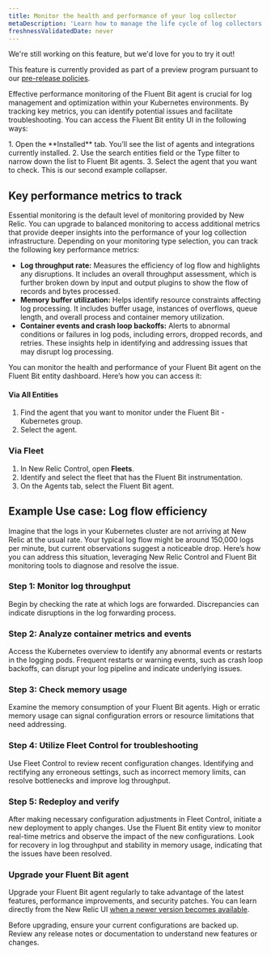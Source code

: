 ```yaml
---
title: Monitor the health and performance of your log collector
metaDescription: 'Learn how to manage the life cycle of log collectors in New Relic.'
freshnessValidatedDate: never
---
```


<Callout title="preview">
  We're still working on this feature, but we'd love for you to try it out!

  This feature is currently provided as part of a preview program pursuant to our [pre-release policies](/docs/licenses/license-information/referenced-policies/new-relic-pre-release-policy).
</Callout>

Effective performance monitoring of the Fluent Bit agent is crucial for log management and optimization within your Kubernetes environments. By tracking key metrics, you can identify potential issues and facilitate troubleshooting. You can access the Fluent Bit entity UI in the following ways:

<CollapserGroup>
<Collapser id="via-integration-and-agents" title="Via Integrations & Agents">
 1. Open the **Installed** tab. You’ll see the list of agents and integrations currently installed.
 2. Use the search entities field or the Type filter to narrow down the list to Fluent Bit agents.
 3. Select the agent that you want to check.
</Collapser>
<Collapser id="collapser-2" title="Collapser 2">
 This is our second example collapser.
</Collapser>
</CollapserGroup>

## Key performance metrics to track
Essential monitoring is the default level of monitoring provided by New Relic. You can upgrade to balanced monitoring to access additional metrics that provide deeper insights into the performance of your log collection infrastructure. Depending on your monitoring type selection, you can track the following key performance metrics:



- **Log throughput rate:** Measures the efficiency of log flow and highlights any disruptions. It includes an overall throughput assessment, which is further broken down by input and output plugins to show the flow of records and bytes processed.
- **Memory buffer utilization:** Helps identify resource constraints affecting log processing. It includes buffer usage, instances of overflows, queue length, and overall process and container memory utilization.
- **Container events and crash loop backoffs:** Alerts to abnormal conditions or failures in log pods, including errors, dropped records, and retries. These insights help in identifying and addressing issues that may disrupt log processing.

You can monitor the health and performance of your Fluent Bit agent on the Fluent Bit entity dashboard. Here’s how you can access it:

#### 


#### Via All Entities
1. Find the agent that you want to monitor under the Fluent Bit - Kubernetes group.
2. Select the agent.

### Via Fleet
1. In New Relic Control, open **Fleets**.
2. Identify and select the fleet that has the Fluent Bit instrumentation.
3. On the Agents tab, select the Fluent Bit agent.

## Example Use case: Log flow efficiency
Imagine that the logs in your Kubernetes cluster are not arriving at New Relic at the usual rate. Your typical log flow might be around 150,000 logs per minute, but current observations suggest a noticeable drop. Here’s how you can address this situation, leveraging New Relic Control and Fluent Bit monitoring tools to diagnose and resolve the issue.

### Step 1: Monitor log throughput
Begin by checking the rate at which logs are forwarded. Discrepancies can indicate disruptions in the log forwarding process.

### Step 2: Analyze container metrics and events
Access the Kubernetes overview to identify any abnormal events or restarts in the logging pods. Frequent restarts or warning events, such as crash loop backoffs, can disrupt your log pipeline and indicate underlying issues.

### Step 3: Check memory usage
Examine the memory consumption of your Fluent Bit agents. High or erratic memory usage can signal configuration errors or resource limitations that need addressing.

### Step 4: Utilize Fleet Control for troubleshooting
Use Fleet Control to review recent configuration changes. Identifying and rectifying any erroneous settings, such as incorrect memory limits, can resolve bottlenecks and improve log throughput.

### Step 5: Redeploy and verify
After making necessary configuration adjustments in Fleet Control, initiate a new deployment to apply changes.
Use the Fluent Bit entity view to monitor real-time metrics and observe the impact of the new configurations. Look for recovery in log throughput and stability in memory usage, indicating that the issues have been resolved.

### Upgrade your Fluent Bit agent
Upgrade your Fluent Bit agent regularly to take advantage of the latest features, performance improvements, and security patches. You can learn directly from the New Relic UI [when a newer version becomes available](/docs/release-notes/fluentbit-release-notes).

Before upgrading, ensure your current configurations are backed up. Review any release notes or documentation to understand new features or changes.
